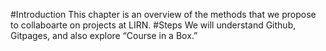 #Introduction
This chapter is an overview of the methods that
we propose to collaboarte on projects at LIRN. 
#Steps
We will understand Github, Gitpages, and also explore "Course in a Box."
